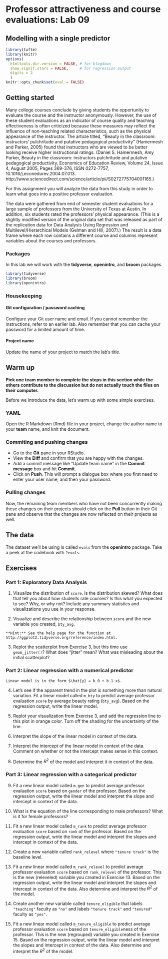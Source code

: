 # Professor attractiveness and course evaluations: Lab 09
## Modelling with a single predictor

```r
library(tufte)
library(knitr)
options(
  htmltools.dir.version = FALSE, # for blogdown
  show.signif.stars = FALSE,     # for regression output
  digits = 2
  )
knitr::opts_chunk$set(eval = FALSE)
```

## Getting started

Many college courses conclude by giving students the opportunity to evaluate the course and the instructor anonymously. However, the use of these student evaluations as an indicator of course quality and teaching effectiveness is often criticized because these measures may reflect the influence of non-teaching related characteristics, such as the physical appearance of the instructor. The article titled, "Beauty in the classroom: instructors’ pulchritude and putative pedagogical productivity" (Hamermesh and Parker, 2005) found that instructors who are viewed to be better looking receive higher instructional ratings. (Daniel S. Hamermesh, Amy Parker, Beauty in the classroom: instructors pulchritude and putative pedagogical productivity, Economics of Education Review, Volume 24, Issue 4, August 2005, Pages 369-376, ISSN 0272-7757, 10.1016/j.econedurev.2004.07.013. http://www.sciencedirect.com/science/article/pii/S0272775704001165.)

For this assignment you will analyze the data from this study in order to learn what goes into a positive professor evaluation.

The data were gathered from end of semester student evaluations for a large sample of professors from the University of Texas at Austin. In addition, six students rated the professors’ physical appearance. (This is a slightly modified version of the original data set that was released as part of the replication data for Data Analysis Using Regression and Multilevel/Hierarchical Models (Gelman and Hill, 2007).) The result is a data frame where each row contains a different course and columns represent variables about the courses and professors.

### Packages

In this lab we will work with the **tidyverse**, **openintro**, and **broom** packages.

```r
library(tidyverse) 
library(broom)
library(openintro)
```

### Housekeeping

#### Git configuration / password caching

Configure your Git user name and email. If you cannot remember the instructions, refer to an earlier lab. Also remember that you can cache your password for a limited amount of time.

#### Project name

Update the name of your project to match the lab's title.

## Warm up

**Pick one team member to complete the steps in this section while the others contribute to the discussion but do not actually touch the files on their computer.**

Before we introduce the data, let's warm up with some simple exercises.

### YAML

Open the R Markdown (Rmd) file in your project, change the author name to your **team** name, and knit the document.

### Commiting and pushing changes

- Go to the **Git** pane in your RStudio. 
- View the **Diff** and confirm that you are happy with the changes.
- Add a commit message like "Update team name" in the **Commit message** box and hit **Commit**.
- Click on **Push**. This will prompt a dialogue box where you first need to enter your user name, and then your password.

### Pulling changes

Now, the remaining team members who have not been concurrently making these changes on their projects should click on the **Pull** button in their Git pane and observe that the changes are now reflected on their projects as well.

## The data

The dataset we'll be using is called `evals` from the **openintro** package. Take a peek at the codebook with `?evals`.

## Exercises

### Part 1: Exploratory Data Analysis

1.  Visualize the distribution of `score`. Is the distribution skewed? What does 
    that tell you about how students rate courses? Is this what you expected to 
    see? Why, or why not? Include any summary statistics and visualizations
    you use in your response.

2.  Visualize and describe the relationship between `score` and the new variable you 
    created, `bty_avg`.
    
```marginfigure
**Hint:** See the help page for the function at http://ggplot2.tidyverse.org/reference/index.html.
```
    
3.  Replot the scatterplot from Exercise 3, but this time use  
    `geom_jitter()`? What does "jitter" mean? 
    What was misleading about the initial scatterplot?

### Part 2: Linear regression with a numerical predictor

```marginfigure
Linear model is in the form $\hat{y} = b_0 + b_1 x$.
```

4.  Let's see if the apparent trend in the plot is something more than
    natural variation. Fit a linear model called `m_bty` to predict average
    professor evaluation `score` by average beauty rating (`bty_avg`). Based on the 
    regression output, write the linear model.
    
5.  Replot your visualization from Exercise 3, and add the regression line to this plot
    in orange color. Turn off the shading for the uncertainty of the line.
    
6.  Interpret the slope of the linear model in context of the data.

7.  Interpret the intercept of the linear model in context of the data. Comment on whether 
    or not the intercept makes sense in this context.
    
8.  Determine the $R^2$ of the model and interpret it in context of the data.

### Part 3: Linear regression with a categorical predictor

9.  Fit a new linear model called `m_gen` to predict average professor evaluation `score` 
    based on `gender` of the professor. Based on the regression output, write the linear 
    model and interpret the slope and intercept in context of the data.
    
10. What is the equation of the line corresponding to male professors? What is it for 
    female professors?
    
11. Fit a new linear model called `m_rank` to predict average professor evaluation `score` 
    based on `rank` of the professor. Based on the regression output, write the linear 
    model and interpret the slopes and intercept in context of the data.

12. Create a new variable called `rank_relevel` where `"tenure track"` is the baseline level. 

13. Fit a new linear model called `m_rank_relevel` to predict average professor evaluation 
    `score` based on `rank_relevel` of the professor. This is the new (releveled) variable 
    you created in Exercise 13. Based on the regression output, write the linear 
    model and interpret the slopes and intercept in context of the data. Also determine and 
    interpret the $R^2$ of the model.
    
14. Create another new variable called `tenure_eligible` that labels `"teaching"` faculty as 
    `"no"` and labels `"tenure track"` and `"tenured"` faculty as `"yes"`.
  
15. Fit a new linear model called `m_tenure_eligible` to predict average professor evaluation 
    `score` based on `tenure_eligible`ness of the professor. This is the new (regrouped) variable 
    you created in Exercise 15. Based on the regression output, write the linear 
    model and interpret the slopes and intercept in context of the data. Also determine and 
    interpret the $R^2$ of the model.
